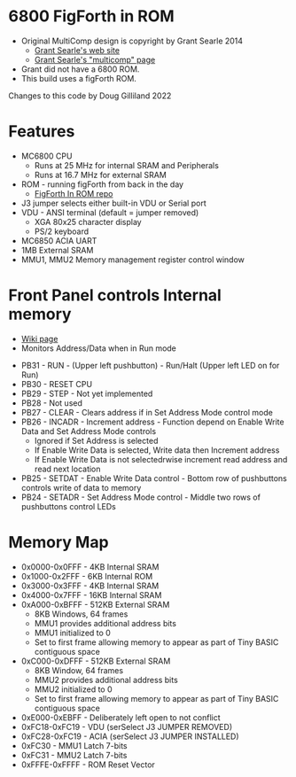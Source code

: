= 6800 FigForth in ROM =

* Original MultiComp design is copyright by Grant Searle 2014
** [http://searle.hostei.com/grant/ Grant Searle's web site]
** [http://searle.hostei.com/grant/Multicomp/index.html Grant Searle's "multicomp" page]
* Grant did not have a 6800 ROM.
* This build uses a figForth ROM.

Changes to this code by Doug Gilliland 2022

= Features =

* MC6800 CPU
** Runs at 25 MHz for internal SRAM and Peripherals
** Runs at 16.7 MHz for external SRAM
* ROM - running figForth from back in the day
** [https://github.com/douggilliland/Retro-Computers/tree/master/6800/fig-FORTH/figFORTH_InROM FigForth In ROM repo]
* J3 jumper selects either built-in VDU or Serial port
* VDU - ANSI terminal (default = jumper removed)
** XGA 80x25 character display
** PS/2 keyboard
* MC6850 ACIA UART
* 1MB External SRAM
* MMU1, MMU2 Memory management register control window

= Front Panel controls Internal memory =

* [http://land-boards.com/blwiki/index.php?title=Front_Panel_for_8_Bit_Computers_V2 Wiki page]
* Monitors Address/Data when in Run mode

* PB31 - RUN - (Upper left pushbutton) - Run/Halt (Upper left LED on for Run)
* PB30 - RESET CPU
* PB29 - STEP - Not yet implemented
* PB28 - Not used
* PB27 - CLEAR - Clears address if in Set Address Mode control mode
* PB26 - INCADR - Increment address - Function depend on Enable Write Data and Set Address Mode controls
** Ignored if Set Address is selected
** If Enable Write Data is selected, Write data then Increment address
** If Enable Write Data is not selectedrwise increment read address and read next location
* PB25 - SETDAT - Enable Write Data control - Bottom row of pushbuttons controls write of data to memory
* PB24 - SETADR - Set Address Mode control - Middle two rows of pushbuttons control LEDs

= Memory Map =

* 0x0000-0x0FFF	- 4KB Internal SRAM
* 0x1000-0x2FFF	- 6KB Internal ROM
* 0x3000-0x3FFF	- 4KB Internal SRAM
* 0x4000-0x7FFF	- 16KB Internal SRAM
* 0xA000-0xBFFF	- 512KB External SRAM
** 8KB Windows, 64 frames
** MMU1 provides additional address bits
** MMU1 initialized to 0
** Set to first frame allowing memory to appear as part of Tiny BASIC contiguous space
* 0xC000-0xDFFF	- 512KB External SRAM
** 8KB Window, 64 frames
** MMU2 provides additional address bits
** MMU2 initialized to 0
** Set to first frame allowing memory to appear as part of Tiny BASIC contiguous space
* 0xE000-0xEBFF	- Deliberately left open to not conflict
* 0xFC18-0xFC19	- VDU (serSelect J3 JUMPER REMOVED)
* 0xFC28-0xFC19	- ACIA (serSelect J3 JUMPER INSTALLED)
* 0xFC30			  - MMU1 Latch 7-bits
* 0xFC31			  - MMU2 Latch 7-bits
* 0xFFFE-0xFFFF	- ROM Reset Vector
